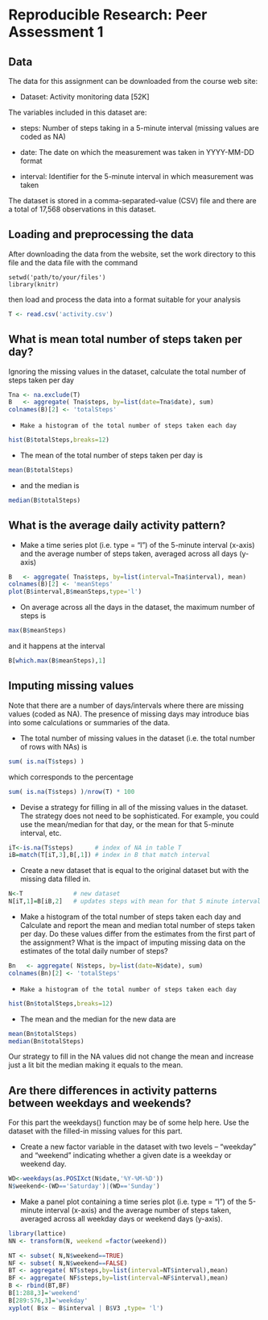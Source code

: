 # Reproducible Research: Peer Assessment 1
## Data

The data for this assignment can be downloaded from the course web site:

*    Dataset: Activity monitoring data [52K]

The variables included in this dataset are:

*    steps: Number of steps taking in a 5-minute interval (missing values are coded as NA)

*    date: The date on which the measurement was taken in YYYY-MM-DD format

*    interval: Identifier for the 5-minute interval in which measurement was taken

The dataset is stored in a comma-separated-value (CSV) file and there are a total of 17,568 observations in this dataset.


## Loading and preprocessing the data

After downloading the data from the website, set the work directory to this file and the data file with the command

    setwd('path/to/your/files')
    library(knitr)

then load and process the data into a format suitable for your analysis
```r
T <- read.csv('activity.csv')
```


## What is mean total number of steps taken per day?

Ignoring the missing values in the dataset, calculate the total number of steps taken per day


```r
Tna <- na.exclude(T)
B   <- aggregate( Tna$steps, by=list(date=Tna$date), sum)
colnames(B)[2] <- 'totalSteps'
```

*     Make a histogram of the total number of steps taken each day

```r
hist(B$totalSteps,breaks=12)
```

*    The mean of the total number of steps taken per day is
```r
mean(B$totalSteps)
```

*    and the median is
```r
median(B$totalSteps)
```








## What is the average daily activity pattern?

*    Make a time series plot (i.e. type = "l") of the 5-minute interval (x-axis) and the average number of steps taken, averaged across all days (y-axis)
```r
B   <- aggregate( Tna$steps, by=list(interval=Tna$interval), mean)
colnames(B)[2] <- 'meanSteps'
plot(B$interval,B$meanSteps,type='l')
```

*   On average across all the days in the dataset, the maximum number of steps is
```r
max(B$meanSteps)
```
and it happens at the interval
```r
B[which.max(B$meanSteps),1]
```





## Imputing missing values

Note that there are a number of days/intervals where there are missing values (coded as NA). The presence of missing days may introduce bias into some calculations or summaries of the data.

*    The total number of missing values in the dataset (i.e. the total number of rows with NAs) is

```r
sum( is.na(T$steps) )
```
which corresponds to the percentage 
```r
sum( is.na(T$steps) )/nrow(T) * 100
```





*    Devise a strategy for filling in all of the missing values in the dataset. The strategy does not need to be  sophisticated. For example, you could use the mean/median for that day, or the mean for that 5-minute interval, etc.
```r
iT<-is.na(T$steps)      # index of NA in table T
iB=match(T[iT,3],B[,1]) # index in B that match interval
```

*   Create a new dataset that is equal to the original dataset but with the missing data filled in.
```r
N<-T              # new dataset
N[iT,1]=B[iB,2]   # updates steps with mean for that 5 minute interval 
```


*   Make a histogram of the total number of steps taken each day and Calculate and report the mean and median total  number of steps taken per day. Do these values differ from the estimates from the first part of the assignment? What is the impact of imputing missing data on the estimates of the total daily number of steps?

```r
Bn   <- aggregate( N$steps, by=list(date=N$date), sum)
colnames(Bn)[2] <- 'totalSteps'
```

*     Make a histogram of the total number of steps taken each day

```r
hist(Bn$totalSteps,breaks=12)
```

*    The mean and the median for the new data are
```r
mean(Bn$totalSteps)
median(Bn$totalSteps)
```

Our strategy to fill in the NA values did not change the mean and increase just a lit bit the median making it equals to the mean.


## Are there differences in activity patterns between weekdays and weekends?

For this part the weekdays() function may be of some help here. Use the dataset with the filled-in missing values for this part.

*    Create a new factor variable in the dataset with two levels – “weekday” and “weekend” indicating whether a given  date is a weekday or weekend day.
```r
WD<-weekdays(as.POSIXct(N$date,'%Y-%M-%D'))
N$weekend<-(WD=='Saturday')|(WD=='Sunday')
```

*    Make a panel plot containing a time series plot (i.e. type = "l") of the 5-minute interval (x-axis) and the average  number of steps taken, averaged across all weekday days or weekend days (y-axis). 
```r
library(lattice)
NN <- transform(N, weekend =factor(weekend))

NT <- subset( N,N$weekend==TRUE)
NF <- subset( N,N$weekend==FALSE)
BT <- aggregate( NT$steps,by=list(interval=NT$interval),mean)
BF <- aggregate( NF$steps,by=list(interval=NF$interval),mean)
B <- rbind(BT,BF)
B[1:288,3]='weekend'
B[289:576,3]='weekday'
xyplot( B$x ~ B$interval | B$V3 ,type= 'l')
```